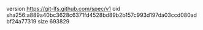 version https://git-lfs.github.com/spec/v1
oid sha256:a889a40bc3628c6371fd4528bd89b2b157c993d197da03ccd080adbf24a77319
size 693829
